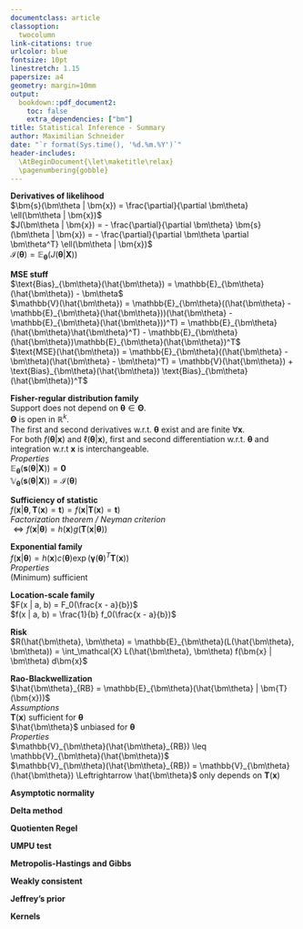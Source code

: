 ```yaml
---
documentclass: article
classoption:
  twocolumn
link-citations: true
urlcolor: blue
fontsize: 10pt
linestretch: 1.15
papersize: a4
geometry: margin=10mm
output:
  bookdown::pdf_document2:
    toc: false
    extra_dependencies: ["bm"]
title: Statistical Inference - Summary
author: Maximilian Schneider
date: "`r format(Sys.time(), '%d.%m.%Y')`"
header-includes:
  \AtBeginDocument{\let\maketitle\relax}
  \pagenumbering{gobble}
---
```


**Derivatives of likelihood** \
$\bm{s}(\bm\theta | \bm{x}) = \frac{\partial}{\partial \bm\theta} \ell(\bm\theta | \bm{x})$ \
$J(\bm\theta | \bm{x}) = - \frac{\partial}{\partial \bm\theta} \bm{s}(\bm\theta | \bm{x}) = - \frac{\partial}{\partial \bm\theta \partial \bm\theta^T} \ell(\bm\theta | \bm{x})$ \
$\bm{\mathcal{I}}(\bm\theta) = \mathbb{E}_{\bm\theta}(J(\bm\theta | \bm{X}))$

**MSE stuff** \
$\text{Bias}_{\bm\theta}(\hat{\bm\theta}) = \mathbb{E}_{\bm\theta}(\hat{\bm\theta}) - \bm\theta$ \
$\mathbb{V}(\hat{\bm\theta}) = \mathbb{E}_{\bm\theta}((\hat{\bm\theta} - \mathbb{E}_{\bm\theta}(\hat{\bm\theta}))(\hat{\bm\theta} - \mathbb{E}_{\bm\theta}(\hat{\bm\theta}))^T) = \mathbb{E}_{\bm\theta}(\hat{\bm\theta}\hat{\bm\theta}^T) - \mathbb{E}_{\bm\theta}(\hat{\bm\theta})\mathbb{E}_{\bm\theta}(\hat{\bm\theta})^T$ \
$\text{MSE}(\hat{\bm\theta}) = \mathbb{E}_{\bm\theta}((\hat{\bm\theta} - \bm\theta)(\hat{\bm\theta} - \bm\theta)^T) = \mathbb{V}(\hat{\bm\theta}) + \text{Bias}_{\bm\theta}(\hat{\bm\theta}) \text{Bias}_{\bm\theta}(\hat{\bm\theta})^T$

**Fisher-regular distribution family** \
Support does not depend on $\bm\theta \in \bm\Theta$. \
$\bm\Theta$ is open in $\mathbb{R}^k$. \
The first and second derivatives w.r.t. $\bm\theta$ exist and are finite $\forall \bm{x}$. \
For both $f(\bm\theta | \bm{x})$ and $\ell(\bm\theta | \bm{x})$, first and second differentiation w.r.t. $\bm\theta$ and integration w.r.t $\bm{x}$ is interchangeable. \
*Properties* \
$\mathbb{E}_{\bm\theta}(\bm{s}(\bm\theta | \bm{X})) = \bm{0}$ \
$\mathbb{V}_{\bm\theta}(\bm{s}(\bm\theta | \bm{X})) = \bm{\mathcal{I}}(\bm\theta)$

**Sufficiency of statistic** \
$f(\bm{x} | \bm\theta, \bm{T}(\bm{x}) = \bm{t}) = f(\bm{x} | \bm{T}(\bm{x}) = \bm{t})$ \
*Factorization theorem / Neyman criterion* \
$\Leftrightarrow f(\bm{x} | \bm\theta) = h(\bm{x})g(\bm{T}(\bm{x} | \bm\theta))$

**Exponential family** \
$f(\bm{x} | \bm\theta) = h(\bm{x}) c(\bm\theta) \exp(\bm\gamma(\bm\theta)^T\bm{T}(\bm{x}))$ \
*Properties* \
(Minimum) sufficient

**Location-scale family** \
$F(x | a, b) = F_0(\frac{x - a}{b})$ \
$f(x | a, b) = \frac{1}{b} f_0(\frac{x - a}{b})$

**Risk** \
$R(\hat{\bm\theta}, \bm\theta) = \mathbb{E}_{\bm\theta}(L(\hat{\bm\theta}, \bm\theta)) = \int_\mathcal{X} L(\hat{\bm\theta}, \bm\theta) f(\bm{x} | \bm\theta) d\bm{x}$

**Rao-Blackwellization** \
$\hat{\bm\theta}_{RB} = \mathbb{E}_{\bm\theta}(\hat{\bm\theta} | \bm{T}(\bm{x}))$ \
*Assumptions* \
$\bm{T}(\bm{x})$ sufficient for $\bm\theta$ \
$\hat{\bm\theta}$ unbiased for $\bm\theta$ \
*Properties* \
$\mathbb{V}_{\bm\theta}(\hat{\bm\theta}_{RB}) \leq \mathbb{V}_{\bm\theta}(\hat{\bm\theta})$ \
$\mathbb{V}_{\bm\theta}(\hat{\bm\theta}_{RB}) = \mathbb{V}_{\bm\theta}(\hat{\bm\theta}) \Leftrightarrow \hat{\bm\theta}$ only depends on $\bm{T}(\bm{x})$

**Asymptotic normality** \

**Delta method** \

**Quotienten Regel** \

**UMPU test** \

**Metropolis-Hastings and Gibbs** \

**Weakly consistent** \

**Jeffrey's prior** \

**Kernels**

